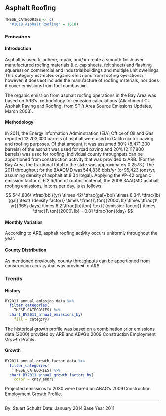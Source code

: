 ## Asphalt Roofing

```r
THESE_CATEGORIES <- c(
  "#1618 Asphalt Roofing" = 1618)
```

### Emissions

#### Introduction {-}

Asphalt is used to adhere, repair, and/or create a smooth finish over manufactured roofing materials (i.e. cap sheets, felt sheets and flashing squares) on commercial and industrial buildings and multiple unit dwellings. This category estimates organic emissions from roofing operations; however, it does not include the manufacture of roofing materials, nor does it cover emissions from fuel combustion.

The organic emission from asphalt roofing operations in the Bay Area was based on ARB’s methodology for emission calculations (Attachment C: Asphalt Paving and Roofing, from STI’s Area Source Emissions Updates, March 2003).

#### Methodology {-}

In 2011, the Energy Information Administration (EIA) Office of Oil and Gas reported 13,703,000 barrels of asphalt were used in California for paving and roofing purposes. Of that amount, it was assumed 80% (8,471,200 barrels) of the asphalt was used for road paving and 20% (2,117,800 barrels) was used for roofing. Individual county throughputs can be apportioned from construction activity that was provided to ARB. (For the Bay Area, the fractional total to the state was approximately 0.2573.) The 2011 throughput for the BAAQMD was 544,836 bbls/yr (or 95,423 tons/yr, assuming density of asphalt at 8.34 lb/gal). Applying the AP-42 organic emission factor of 6.2 lb/ton of roofing material, the 2008 BAAQMD asphalt roofing emissions, in tons per day, is as follows:

$$
544,836\ \tfrac{bbl}{yr} \times 42\ \tfrac{gal}{bbl} \times 8.34\ \tfrac{lb}{gal} \text{ (density factor)} \times \tfrac{1\ ton}{2000\ lb} \times \tfrac{1\ yr}{365\ days} \times 6.2 \tfrac{lb}{ton} \text{ (emission factor)} \times \tfrac{1\ ton}{2000\ lb} = 0.81 \tfrac{ton}{day}
$$

#### Monthly Variation {-}

According to ARB, asphalt roofing activity occurs uniformly throughout the year.

#### County Distribution {-}

As mentioned previously, county throughputs can be apportioned from construction activity that was provided to ARB

### Trends

#### History {-}

```r
BY2011_annual_emission_data %>%
  filter_categories(
    THESE_CATEGORIES) %>%
  chart_BY2011_annual_emissions_by(
    fill = category)
```

The historical growth profile was based on a combination prior emissions data (2000) provided by ARB and ABAG’s 2009 Construction Employment Growth Profile.

#### Growth {-}

```r
BY2011_annual_growth_factor_data %>%
  filter_categories(
    THESE_CATEGORIES) %>%
  chart_BY2011_annual_growth_factors_by(
    color = cnty_abbr)
```

Projected emissions to 2030 were based on ABAG’s 2009 Construction Employment Growth Profile.

***

By: Stuart Schultz 
Date: January 2014 
Base Year 2011
